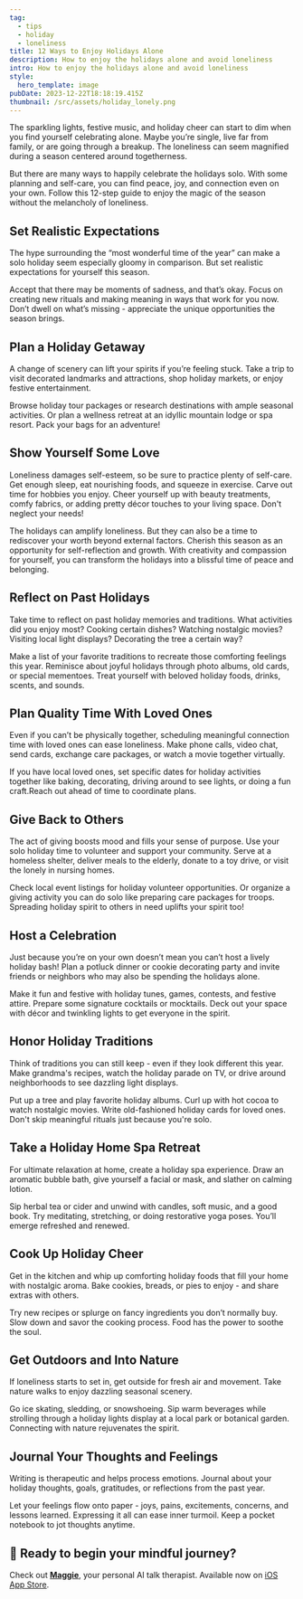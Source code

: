 ```yaml
---
tag:
  - tips
  - holiday
  - loneliness
title: 12 Ways to Enjoy Holidays Alone
description: How to enjoy the holidays alone and avoid loneliness
intro: How to enjoy the holidays alone and avoid loneliness
style:
  hero_template: image
pubDate: 2023-12-22T18:18:19.415Z
thumbnail: /src/assets/holiday_lonely.png
---
```


The sparkling lights, festive music, and holiday cheer can start to dim when you find yourself celebrating alone. Maybe you’re single, live far from family, or are going through a breakup. The loneliness can seem magnified during a season centered around togetherness. 

But there are many ways to happily celebrate the holidays solo. With some planning and self-care, you can find peace, joy, and connection even on your own. Follow this 12-step guide to enjoy the magic of the season without the melancholy of loneliness.

## Set Realistic Expectations 

The hype surrounding the “most wonderful time of the year” can make a solo holiday seem especially gloomy in comparison. But set realistic expectations for yourself this season. 

Accept that there may be moments of sadness, and that’s okay. Focus on creating new rituals and making meaning in ways that work for you now. Don’t dwell on what’s missing - appreciate the unique opportunities the season brings.

## Plan a Holiday Getaway 

A change of scenery can lift your spirits if you’re feeling stuck. Take a trip to visit decorated landmarks and attractions, shop holiday markets, or enjoy festive entertainment. 

Browse holiday tour packages or research destinations with ample seasonal activities. Or plan a wellness retreat at an idyllic mountain lodge or spa resort. Pack your bags for an adventure!

## Show Yourself Some Love 

Loneliness damages self-esteem, so be sure to practice plenty of self-care. Get enough sleep, eat nourishing foods, and squeeze in exercise. Carve out time for hobbies you enjoy. Cheer yourself up with beauty treatments, comfy fabrics, or adding pretty décor touches to your living space. Don't neglect your needs!

The holidays can amplify loneliness. But they can also be a time to rediscover your worth beyond external factors. Cherish this season as an opportunity for self-reflection and growth. With creativity and compassion for yourself, you can transform the holidays into a blissful time of peace and belonging.

## Reflect on Past Holidays

Take time to reflect on past holiday memories and traditions. What activities did you enjoy most? Cooking certain dishes? Watching nostalgic movies? Visiting local light displays? Decorating the tree a certain way? 

Make a list of your favorite traditions to recreate those comforting feelings this year. Reminisce about joyful holidays through photo albums, old cards, or special mementoes. Treat yourself with beloved holiday foods, drinks, scents, and sounds.

## Plan Quality Time With Loved Ones

Even if you can’t be physically together, scheduling meaningful connection time with loved ones can ease loneliness. Make phone calls, video chat, send cards, exchange care packages, or watch a movie together virtually. 

If you have local loved ones, set specific dates for holiday activities together like baking, decorating, driving around to see lights, or doing a fun craft.Reach out ahead of time to coordinate plans.

## Give Back to Others   

The act of giving boosts mood and fills your sense of purpose. Use your solo holiday time to volunteer and support your community. Serve at a homeless shelter, deliver meals to the elderly, donate to a toy drive, or visit the lonely in nursing homes. 

Check local event listings for holiday volunteer opportunities. Or organize a giving activity you can do solo like preparing care packages for troops. Spreading holiday spirit to others in need uplifts your spirit too!

## Host a Celebration

Just because you’re on your own doesn’t mean you can’t host a lively holiday bash! Plan a potluck dinner or cookie decorating party and invite friends or neighbors who may also be spending the holidays alone. 

Make it fun and festive with holiday tunes, games, contests, and festive attire. Prepare some signature cocktails or mocktails. Deck out your space with décor and twinkling lights to get everyone in the spirit.

## Honor Holiday Traditions 

Think of traditions you can still keep - even if they look different this year. Make grandma's recipes, watch the holiday parade on TV, or drive around neighborhoods to see dazzling light displays. 

Put up a tree and play favorite holiday albums. Curl up with hot cocoa to watch nostalgic movies. Write old-fashioned holiday cards for loved ones. Don't skip meaningful rituals just because you're solo.

## Take a Holiday Home Spa Retreat

For ultimate relaxation at home, create a holiday spa experience. Draw an aromatic bubble bath, give yourself a facial or mask, and slather on calming lotion. 

Sip herbal tea or cider and unwind with candles, soft music, and a good book. Try meditating, stretching, or doing restorative yoga poses. You’ll emerge refreshed and renewed.

## Cook Up Holiday Cheer

Get in the kitchen and whip up comforting holiday foods that fill your home with nostalgic aroma. Bake cookies, breads, or pies to enjoy - and share extras with others. 

Try new recipes or splurge on fancy ingredients you don’t normally buy. Slow down and savor the cooking process. Food has the power to soothe the soul.

## Get Outdoors and Into Nature

If loneliness starts to set in, get outside for fresh air and movement. Take nature walks to enjoy dazzling seasonal scenery. 

Go ice skating, sledding, or snowshoeing. Sip warm beverages while strolling through a holiday lights display at a local park or botanical garden. Connecting with nature rejuvenates the spirit.

## Journal Your Thoughts and Feelings

Writing is therapeutic and helps process emotions. Journal about your holiday thoughts, goals, gratitudes, or reflections from the past year. 

Let your feelings flow onto paper - joys, pains, excitements, concerns, and lessons learned. Expressing it all can ease inner turmoil. Keep a pocket notebook to jot thoughts anytime.

## 🚕 Ready to begin your mindful journey?

Check out <strong>[Maggie](https://tinyurl.com/maggie-ios)</strong>, your personal AI talk therapist.
Available now on [iOS App Store](https://tinyurl.com/maggie-ios).



